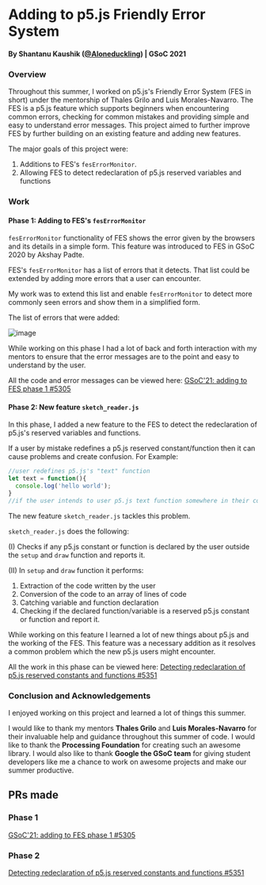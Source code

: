 # Adding to p5.js Friendly Error System

#### By Shantanu Kaushik ([@Aloneduckling](https://github.com/Aloneduckling)) | GSoC 2021

### Overview

Throughout this summer, I worked on p5.js's Friendly Error System (FES in short) under the mentorship of Thales Grilo and Luis Morales-Navarro. The FES is a p5.js feature
which supports beginners when encountering common errors, checking for common mistakes and providing simple and easy to understand error messages.
This project aimed to further improve FES by further building on an existing feature and adding new features.

The major goals of this project were:

1. Additions to FES's `fesErrorMonitor`.
2. Allowing FES to detect redeclaration of p5.js reserved variables and functions

### Work

#### Phase 1: Adding to FES's `fesErrorMonitor`

`fesErrorMonitor` functionality of FES shows the error given by the browsers and its details in a simple form. This feature was introduced to FES in GSoC 2020 by Akshay Padte.

FES's `fesErrorMonitor` has a list of errors that it detects. That list could be extended by adding more errors that a user can encounter.

My work was to extend this list and enable `fesErrorMonitor` to detect more commonly seen errors and show them in a simplified form.

The list of errors that were added:

![image](https://user-images.githubusercontent.com/54030684/129186690-1f8739ef-3748-455d-96f6-c7488f141346.png)

While working on this phase I had a lot of back and forth interaction with my mentors to ensure that the error messages are to the point and easy to understand by the user.

All the code and error messages can be viewed here: [GSoC'21: adding to FES phase 1 #5305](https://github.com/processing/p5.js/pull/5305)

#### Phase 2: New feature `sketch_reader.js`

In this phase, I added a new feature to the FES to detect the redeclaration of p5.js's reserved variables and functions.

If a user by mistake redefines a p5.js reserved constant/function then it can cause problems and create confusion. For Example:

```js
//user redefines p5.js's "text" function 
let text = function(){
  console.log('hello world');
}
//if the user intends to user p5.js text function somewhere in their code then it won't work
```

The new feature `sketch_reader.js` tackles this problem.

`sketch_reader.js` does the following:

(I) Checks if any p5.js constant or function is declared by the user outside the `setup` and `draw` function and reports it.

(II) In `setup` and `draw` function it performs:

1. Extraction of the code written by the user
2. Conversion of the code to an array of lines of code
3. Catching variable and function declaration
4. Checking if the declared function/variable is a reserved p5.js constant or function and report it.

While working on this feature I learned a lot of new things about p5.js and the working of the FES.
This feature was a necessary addition as it resolves a common problem which the new p5.js users might encounter.

All the work in this phase can be viewed here: [Detecting redeclaration of p5.js reserved constants and functions #5351](https://github.com/processing/p5.js/pull/5351)

### Conclusion and Acknowledgements

I enjoyed working on this project and learned a lot of things this summer.

I would like to thank my mentors **Thales Grilo** and **Luis Morales-Navarro** for their invaluable help and guidance throughout this summer of code. I would like to thank the **Processing Foundation** for creating such an awesome library. I would also like to thank **Google the GSoC team** for giving student developers like me a chance to work on awesome projects and make our summer productive.

## PRs made

### Phase 1

[GSoC'21: adding to FES phase 1 #5305](https://github.com/processing/p5.js/pull/5305)

### Phase 2

[Detecting redeclaration of p5.js reserved constants and functions #5351](https://github.com/processing/p5.js/pull/5351)

